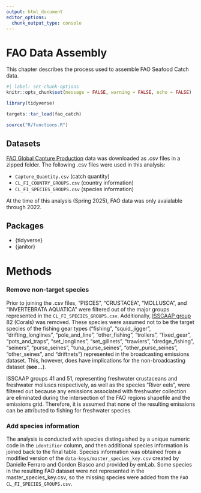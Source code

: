 ```yaml
---
output: html_document
editor_options: 
  chunk_output_type: console
---
```


# FAO Data Assembly

This chapter describes the process used to assemble FAO Seafood Catch data.

```r
#| label: set-chunk-options
knitr::opts_chunk$set(message = FALSE, warning = FALSE, echo = FALSE)

library(tidyverse)

targets::tar_load(fao_catch)

source("R/functions.R")
```

## Datasets

[FAO Global Capture Production](https://www.fao.org/fishery/en/collection/capture?lang=en) data was downloaded as .csv files in a zipped folder. The following .csv files were used in this analysis:

- `Capture_Quantity.csv` (catch quantity)
- `CL_FI_COUNTRY_GROUPS.csv` (country information)
- `CL_FI_SPECIES_GROUPS.csv` (species information)

At the time of this analysis (Spring 2025), FAO data was only avaialable through 2022.

## Packages

- {tidyverse}
- {janitor}

# Methods

### Remove non-target species

Prior to joining the .csv files, "PISCES", "CRUSTACEA", "MOLLUSCA", and "INVERTEBRATA AQUATICA" were filtered out of the major groups represented in the `CL_FI_SPECIES_GROUPS.csv`. Additionally, [ISSCAAP group](https://www.fao.org/fishery/static/ASFIS/ISSCAAP.pdf) 82 (Corals) was removed. These species were assumed not to be the target species of the fishing gear types ("fishing", "squid_jigger", "drifting_longlines", "pole_and_line", "other_fishing", "trollers", "fixed_gear", "pots_and_traps", "set_longlines", "set_gillnets", "trawlers", "dredge_fishing", "seiners", "purse_seines", "tuna_purse_seines", "other_purse_seines", "other_seines", and "driftnets") represented in the broadcasting emissions dataset. This, however, does have implications for the non-broadcasting dataset (**see...**).

ISSCAAP groups 41 and 51, representing freshwater crustaceans and freshwater molluscs respectively, as well as the species "River eels", were filtered out because any emissions associated with freshwater collection are eliminated during the intersection of the FAO regions shapefile and the emissions grid. Therefore, it is assumed that none of the resulting emissions can be attributed to fishing for freshwater species.

### Add species information

The analysis is conducted with species distinguished by a unique numeric code in the `identifier` column, and then additional species information is joined back to the final table. Species information was obtained from a modified version of the `data-keys/master_species_key.csv` created by Danielle Ferraro and Gordon Blasco and provided by emLab. Some species in the resulting FAO dataset were not represented in the master_species_key.csv, so the missing species were added from the `FAO CL_FI_SPECIES_GROUPS.csv`. 
